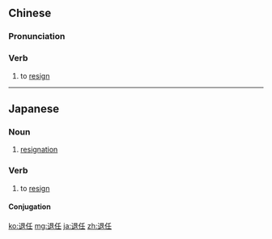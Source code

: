 ==Chinese==
{{zh-forms}}

===Pronunciation===
{{zh-pron
|m=tuìrèn
|c=teoi3 jam6
|cat=v
}}

===Verb===
{{zh-verb}}

# to [[resign]]

----

==Japanese==
{{ja-kanjitab|たい|にん|yomi=o}}

===Noun===
{{ja-noun|たいにん}}

# [[resignation]]

===Verb===
{{ja-verb-suru|たいにん}}

# to [[resign]]

====Conjugation====
{{ja-suru|たいにん}}

[[ko:退任]]
[[mg:退任]]
[[ja:退任]]
[[zh:退任]]